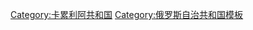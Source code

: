 {{Navbox
|name=卡累利阿共和國行政區劃
|title={{tsl|en|Administrative divisions of the Republic of Karelia|卡累利阿共和國行政區劃}}
|state   = {{{state|autocollapse}}}
|listclass=hlist
|above=[[首都]]：[[彼得罗扎沃茨克]]
|image=[[File:Flag of Karelia.svg|40px|Flag of Karelia]]

|group1=城鎮
|list1=
*[[白海城]]
*[[凱姆]]
*[[孔多波加]]
*[[科斯托穆克沙]]
*[[拉赫堅波希亞]]
*[[梅德韋日耶戈爾斯克]]
*[[奧洛涅茨]]
*[[彼得罗扎沃茨克]]
*[[皮特基亞蘭塔]]
*[[普多日]]
*[[謝格扎]]
*[[索爾塔瓦拉]]
*[[蘇奧耶爾維]]

|group2=行政區
|list2=
*[[白海城區]]
*[[卡列瓦拉區]]
*[[凱姆區]]
*[[孔多波加區]]
*[[拉赫堅波希亞區]]
*[[洛烏希區]]
*[[梅德韋日耶戈爾斯克區]]
*[[穆耶澤爾斯基區]]
*[[奧洛涅茨區]]
*[[皮特基亞蘭塔區]]
*[[普里奧涅日斯基區]]
*[[普里亞扎區]]
*[[普多日區]]
*[[謝格扎區]]
*[[蘇奧耶爾維區]]

|group3=[[市級鎮]]
|list3=
*[[丘帕]]
*[[卡列瓦拉]]
*[[赫柳利亚]]
*[[洛乌希 (市级镇)|洛乌希]]
*[[穆耶泽尔斯基]]
*[[纳德沃伊齐]]
*[[平杜希]]
*[[波韦涅茨]]
*[[普里亚扎]]
*[[皮亚奥泽尔斯基]]
*[[维亚尔齐利亚]]
}}<noinclude>
[[Category:卡累利阿共和国]]
[[Category:俄罗斯自治共和国模板]]
</noinclude>